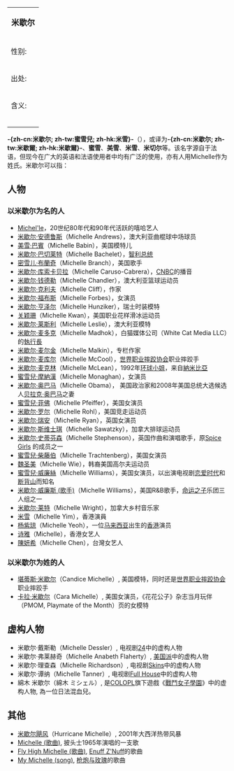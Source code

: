 {{noteTA
|1=zh-cn:米歇尔; zh-tw:蜜雪兒; zh-hk:米雪;
|2=zh-cn:米歇尔·巴切莱特; zh-tw:蜜雪兒·巴切萊; zh-hk:米切爾·巴切萊;
|3=zh-cn:米歇尔·法伊弗; zh-tw:蜜雪兒·菲佛; zh-hk:米雪·菲花;
|4=zh-cn:米歇尔·巴宾; zh-hk:美雪·巴賓;
|5=zh-cn:贝拉克·奥巴马; zh-hk:巴拉克·歐巴馬; zh-hk:巴拉克·奧巴馬;
}}
{{Wiktionarypar|Michelle}}
{| class="infobox bordered" style="width: 25em; text-align: left; font-size: 90%;"
|-
| colspan="2" style="text-align:center; font-size: large;" | '''米歇尔'''
|- 
! 性别:
| 女性
|- 
! 出处:
| 法语
|- 
! 含义:
| 像神的人<br>（Who is like God）
|- 
| colspan="2" style="font-size: smaller;" | {{{footnotes|}}}
|}

'''-{zh-cn:米歇尔; zh-tw:蜜雪兒; zh-hk:米雪}-'''（{{lang|en|Michelle}}），或译为'''-{zh-cn:米歇尔; zh-tw:米歇爾; zh-hk:米歇爾}-'''、'''蜜雪'''、'''美雪'''、'''米雪'''、'''米切尔'''等。该名字源自于法语，但现今在广大的英语和法语使用者中均有广泛的使用，亦有人用Michelle作为姓氏。米歇尔可以指：

==人物==
===以米歇尔为名的人===

*[[Michel'le|Michel'le]]，20世纪80年代和90年代活跃的嘻哈艺人
*[[米歇尔·安德鲁斯|米歇尔·安德鲁斯]]（Michelle Andrews），澳大利亚曲棍球中场球员
*[[美雪·巴賓|美雪·巴賓]]（Michelle Babin），美国模特儿
*[[米歇尔·巴切莱特|米歇尔·巴切莱特]]（Michelle Bachelet），[[智利|智利]][[总统|总统]]
*[[密雪儿·布蘭奇|密雪儿·布蘭奇]]（Michelle Branch），美国歌手
*[[米歇尔·库索卡贝拉|米歇尔·库索卡贝拉]]（Michelle Caruso-Cabrera），[[CNBC|CNBC]]的播音
*[[米歇尔·钱德勒|米歇尔·钱德勒]]（Michelle Chandler），澳大利亚篮球运动员 
*[[米歇尔·克利夫|米歇尔·克利夫]]（Michelle Cliff），作家
*[[米歇尔·福布斯|米歇尔·福布斯]]（Michelle Forbes），女演员
*[[米歇尔·亨泽尔|米歇尔·亨泽尔]]（Michelle Hunziker），瑞士时装模特
*[[关颖珊|关颖珊]]（Michelle Kwan），美国职业花样滑冰运动员
*[[米歇尔·莱斯利|米歇尔·莱斯利]]（Michelle Leslie），澳大利亚模特
*[[米歇尔·麦多克|米歇尔·麦多克]]（Michelle Madhok），白猫媒体公司（White Cat Media LLC）的[[執行長|執行長]]
*[[米歇尔·麦尔金|米歇尔·麦尔金]]（Michelle Malkin），专栏作家
*[[米歇尔·麦库尔|米歇尔·麦库尔]]（Michelle McCool），[[世界职业摔跤协会|世界职业摔跤协会]]职业摔跤手
*[[米歇尔·麦克林|米歇尔·麦克林]]（Michelle McLean），1992年[[环球小姐|环球小姐]]，来自[[納米比亞|納米比亞]]
*[[蜜雪兒·摩納漢|蜜雪兒·摩納漢]]（Michelle Monaghan），女演员
*[[米歇尔·奥巴马|米歇尔·奥巴马]]（Michelle Obama）， 美国政治家和2008年美国总统大选候选人[[贝拉克·奥巴马|贝拉克·奥巴马]]之妻
*[[蜜雪兒·菲佛|蜜雪兒·菲佛]]（Michelle Pfeiffer），美国女演员
*[[米歇尔·罗尔|米歇尔·罗尔]]（Michelle Rohl），美国竞走运动员
*[[米歇尔·瑞安|米歇尔·瑞安]]（Michelle Ryan），英国女演员
*[[米歇尔·斯维士琪|米歇尔·斯维士琪]]（Michelle Sawatzky），加拿大排球运动员
*[[米歇尔·史蒂芬森|米歇尔·史蒂芬森]]（Michelle Stephenson），英国作曲和演唱歌手，原[[Spice_Girls|Spice Girls]] 的成员之一
*[[蜜雪兒·柴藤伯|蜜雪兒·柴藤伯]]（Michelle Trachtenberg），美国女演员
*[[魏圣美|魏圣美]]（Michelle Wie），韩裔美国高尔夫运动员
*[[蜜雪兒·威廉絲|蜜雪兒·威廉絲]]（Michelle Williams），美国女演员，以出演电视剧[[恋爱时代|恋爱时代]]和[[断背山|断背山]]而知名
*[[米歇尔·威廉斯_(歌手)|米歇尔·威廉斯 (歌手)]]（Michelle Williams），美国R&B歌手，[[命运之子|命运之子]]乐团三人组之一 
*[[米歇尔·莱特|米歇尔·莱特]]（Michelle Wright），加拿大乡村音乐家
*[[米雪|米雪]]（Michelle Yim），香港演員
*[[杨紫琼|杨紫琼]]（Michelle Yeoh），一位[[马来西亚|马来西亚]]出生的[[香港|香港]]演员
*[[诗雅|诗雅]]（Michelle），香港女艺人
*[[陳妍希|陳妍希]]（Michelle Chen），台灣女艺人

===以米歇尔为姓的人===
*[[堪蒂斯·米歇尔|堪蒂斯·米歇尔]]（Candice Michelle）, 美国模特，同时还是[[世界职业摔跤协会|世界职业摔跤协会]]职业摔跤手
*[[卡拉·米歇尔|卡拉·米歇尔]]（Cara Michelle）, 美国女演员，《花花公子》杂志当月玩伴（PMOM, Playmate of the Month）页的女模特

==虚构人物==
*米歇尔·戴斯勒（Michelle Dessler）, 电视剧[[24|24]]中的虚构人物
*米歇尔·弗莱赫奇（Michelle Anabeth Flaherty）, [[美国派|美国派]]中的虚构人物
*米歇尔·理查森（Michelle Richardson）, 电视剧[[Skins|Skins]]中的虚构人物 
*米歇尔·谭纳（Michelle Tanner）, 电视剧[[Full_House|Full House]]中的虚构人物
*綿木 米歇尔（綿木 ミシェル）, 是[[COLOPL|COLOPL]]旗下遊戲《[[戰鬥女子學園|戰鬥女子學園]]》中的虚构人物, 為一位日法混血兒。

==其他==
*[[米歇尔飓风|米歇尔飓风]]（Hurricane Michelle）, 2001年大西洋热带风暴
*[[Michelle_(歌曲)|Michelle (歌曲)]], 披头士1965年演唱的一支歌
*[[Fly_High_Michelle_(歌曲)|Fly High Michelle (歌曲)]], [[Enuff_Z'Nuff|Enuff Z'Nuff]]的歌曲
*[[My_Michelle_(song)|My Michelle (song)]], [[枪炮与玫瑰|枪炮与玫瑰]]的歌曲

{{disambig|M|Cat=三字译名消歧义}}